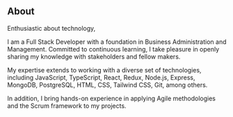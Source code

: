 ## About

Enthusiastic about technology,

I am a Full Stack Developer with a foundation in Business Administration and Management. Committed to continuous learning, I take pleasure in openly sharing my knowledge with stakeholders and fellow makers.

My expertise extends to working with a diverse set of technologies, including JavaScript, TypeScript, React, Redux, Node.js, Express, MongoDB, PostgreSQL, HTML, CSS, Tailwind CSS, Git, among others.

In addition, I bring hands-on experience in applying Agile methodologies and the Scrum framework to my projects.